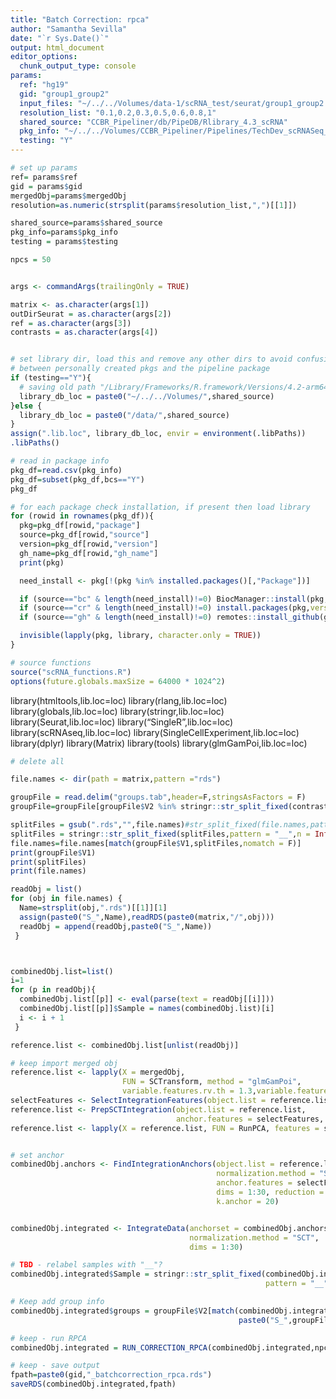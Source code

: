 ```yaml
---
title: "Batch Correction: rpca"
author: "Samantha Sevilla"
date: "`r Sys.Date()`"
output: html_document
editor_options: 
  chunk_output_type: console
params:
  ref: "hg19"
  gid: "group1_group2"
  input_files: "~/../../Volumes/data-1/scRNA_test/seurat/group1_group2.rds"
  resolution_list: "0.1,0.2,0.3,0.5,0.6,0.8,1"
  shared_source: "CCBR_Pipeliner/db/PipeDB/Rlibrary_4.3_scRNA"
  pkg_info: "~/../../Volumes/CCBR_Pipeliner/Pipelines/TechDev_scRNASeq_Dev2023/conf/Rpack.config"
  testing: "Y"
---
```



```r
# set up params
ref= params$ref
gid = params$gid
mergedObj=params$mergedObj
resolution=as.numeric(strsplit(params$resolution_list,",")[[1]])

shared_source=params$shared_source
pkg_info=params$pkg_info
testing = params$testing

npcs = 50


args <- commandArgs(trailingOnly = TRUE)

matrix <- as.character(args[1])
outDirSeurat = as.character(args[2])
ref = as.character(args[3])
contrasts = as.character(args[4])



```

```r
# set library dir, load this and remove any other dirs to avoid confusion
# between personally created pkgs and the pipeline package
if (testing=="Y"){
  # saving old path "/Library/Frameworks/R.framework/Versions/4.2-arm64/Resources/library"
  library_db_loc = paste0("~/../../Volumes/",shared_source)
}else {
  library_db_loc = paste0("/data/",shared_source)
}
assign(".lib.loc", library_db_loc, envir = environment(.libPaths))
.libPaths()

# read in package info
pkg_df=read.csv(pkg_info)
pkg_df=subset(pkg_df,bcs=="Y")
pkg_df

# for each package check installation, if present then load library
for (rowid in rownames(pkg_df)){
  pkg=pkg_df[rowid,"package"]
  source=pkg_df[rowid,"source"]
  version=pkg_df[rowid,"version"]
  gh_name=pkg_df[rowid,"gh_name"]
  print(pkg)

  need_install <- pkg[!(pkg %in% installed.packages()[,"Package"])]

  if (source=="bc" & length(need_install)!=0) BiocManager::install(pkg,version=version)
  if (source=="cr" & length(need_install)!=0) install.packages(pkg,version=version)
  if (source=="gh" & length(need_install)!=0) remotes::install_github(gh_name,version=version)

  invisible(lapply(pkg, library, character.only = TRUE))
}

# source functions
source("scRNA_functions.R")
options(future.globals.maxSize = 64000 * 1024^2)

```

library(htmltools,lib.loc=loc)
library(rlang,lib.loc=loc)
library(globals,lib.loc=loc)
library(stringr,lib.loc=loc)
library(Seurat,lib.loc=loc)
library("SingleR",lib.loc=loc)
library(scRNAseq,lib.loc=loc)
library(SingleCellExperiment,lib.loc=loc)
library(dplyr)
library(Matrix) 
library(tools)
library(glmGamPoi,lib.loc=loc)



```r
# delete all

file.names <- dir(path = matrix,pattern ="rds")

groupFile = read.delim("groups.tab",header=F,stringsAsFactors = F)
groupFile=groupFile[groupFile$V2 %in% stringr::str_split_fixed(contrasts,pattern = "-",n = Inf)[1,],]

splitFiles = gsub(".rds","",file.names)#str_split_fixed(file.names,pattern = "[.rd]",n = 2) 
splitFiles = stringr::str_split_fixed(splitFiles,pattern = "__",n = Inf)[,1]
file.names=file.names[match(groupFile$V1,splitFiles,nomatch = F)]
print(groupFile$V1)
print(splitFiles)
print(file.names)    

readObj = list()
for (obj in file.names) {
  Name=strsplit(obj,".rds")[[1]][1]
  assign(paste0("S_",Name),readRDS(paste0(matrix,"/",obj)))
  readObj = append(readObj,paste0("S_",Name))  
 }



combinedObj.list=list()
i=1
for (p in readObj){
  combinedObj.list[[p]] <- eval(parse(text = readObj[[i]])) 
  combinedObj.list[[p]]$Sample = names(combinedObj.list)[i]
  i <- i + 1
 }

reference.list <- combinedObj.list[unlist(readObj)]

```

```r

# keep import merged obj
reference.list <- lapply(X = mergedObj, 
                         FUN = SCTransform, method = "glmGamPoi",
                         variable.features.rv.th = 1.3,variable.features.n = NULL)
selectFeatures <- SelectIntegrationFeatures(object.list = reference.list, nfeatures = 3000)
reference.list <- PrepSCTIntegration(object.list = reference.list, 
                                     anchor.features = selectFeatures, verbose = FALSE)
reference.list <- lapply(X = reference.list, FUN = RunPCA, features = selectFeatures)


# set anchor
combinedObj.anchors <- FindIntegrationAnchors(object.list = reference.list, 
                                              normalization.method = "SCT",
                                              anchor.features = selectFeatures, 
                                              dims = 1:30, reduction = "rpca", 
                                              k.anchor = 20)


combinedObj.integrated <- IntegrateData(anchorset = combinedObj.anchors, 
                                        normalization.method = "SCT", 
                                        dims = 1:30)

# TBD - relabel samples with "__"?
combinedObj.integrated$Sample = stringr::str_split_fixed(combinedObj.integrated$Sample,
                                                         pattern = "__",n = Inf)[,1]

# Keep add group info
combinedObj.integrated$groups = groupFile$V2[match(combinedObj.integrated$Sample,
                                                   paste0("S_",groupFile$V1),nomatch = F)]

# keep - run RPCA
combinedObj.integrated = RUN_CORRECTION_RPCA(combinedObj.integrated,npcs)

# keep - save output
fpath=paste0(gid,"_batchcorrection_rpca.rds")
saveRDS(combinedObj.integrated,fpath)
```